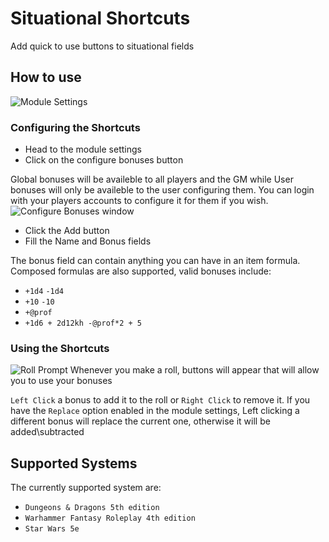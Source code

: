
# Situational Shortcuts

Add quick to use buttons to situational fields

## How to use

<Image src="/../public/images/Situational-Shortcuts/Sssettings.png" alt="Module Settings" width={2000} height={2000} className={styles.wikiimage}/>

### Configuring the Shortcuts

- Head to the module settings
- Click on the configure bonuses button


Global bonuses will be availeble to all players and the GM while User
bonuses will only be availeble to the user configuring them. You can
login with your players accounts to configure it for them if you wish.
<Image src="/../public/images/Situational-Shortcuts/Ssconfigbon.png" alt="Configure Bonuses window" width={2000} height={2000} className={styles.wikiimage}/>

- Click the Add button
- Fill the Name and Bonus fields

The bonus field can contain anything you can have in an item formula.
Composed formulas are also supported, valid bonuses include:

- `+1d4` `-1d4`
- `+10` `-10`
- `+@prof`
- `+1d6 + 2d12kh -@prof*2 + 5`

### Using the Shortcuts


<Image src="/../public/images/Situational-Shortcuts/Ssroll.png" alt="Roll Prompt" width={2000} height={2000} className={styles.wikiimage}/>
Whenever you make a roll,
buttons will appear that will allow you to use your bonuses

`Left Click` a bonus to add it to the roll or `Right Click` to remove
it. If you have the `Replace` option enabled in the module settings,
Left clicking a different bonus will replace the current one, otherwise
it will be added\\subtracted

## Supported Systems

The currently supported system are:
- `Dungeons & Dragons 5th edition`
- `Warhammer Fantasy Roleplay 4th edition`
- `Star Wars 5e`


